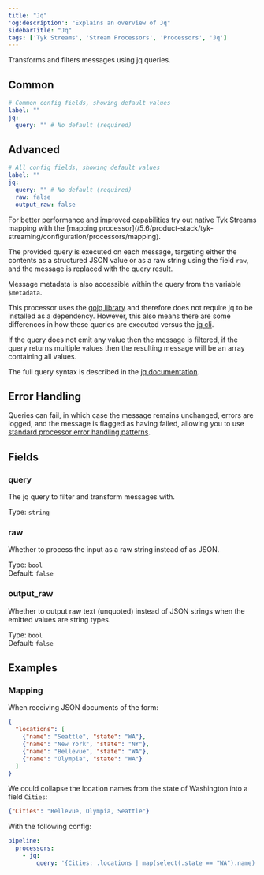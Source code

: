 ```yaml
---
title: "Jq"
'og:description': "Explains an overview of Jq"
sidebarTitle: "Jq"
tags: ['Tyk Streams', 'Stream Processors', 'Processors', 'Jq']
---
```


Transforms and filters messages using jq queries.

## Common

```yml
# Common config fields, showing default values
label: ""
jq:
  query: "" # No default (required)
```

## Advanced

```yml
# All config fields, showing default values
label: ""
jq:
  query: "" # No default (required)
  raw: false
  output_raw: false
```


<Note>
For better performance and improved capabilities try out native Tyk Streams mapping with the [mapping processor](/5.6/product-stack/tyk-streaming/configuration/processors/mapping).
</Note>


The provided query is executed on each message, targeting either the contents as a structured JSON value or as a raw string using the field `raw`, and the message is replaced with the query result.

Message metadata is also accessible within the query from the variable `$metadata`.

This processor uses the [gojq library](https://github.com/itchyny/gojq) and therefore does not require jq to be installed as a dependency. However, this also means there are some differences in how these queries are executed versus the [jq cli](https://github.com/itchyny/gojq#difference-to-jq).

If the query does not emit any value then the message is filtered, if the query returns multiple values then the resulting message will be an array containing all values.

The full query syntax is described in the [jq documentation](https://stedolan.github.io/jq/manual).

## Error Handling

Queries can fail, in which case the message remains unchanged, errors are logged, and the message is flagged as having failed, allowing you to use [standard processor error handling patterns](/5.6/product-stack/tyk-streaming/configuration/common-configuration/error-handling).

## Fields

### query

The jq query to filter and transform messages with.


Type: `string`  

### raw

Whether to process the input as a raw string instead of as JSON.


Type: `bool`  
Default: `false`  

### output_raw

Whether to output raw text (unquoted) instead of JSON strings when the emitted values are string types.


Type: `bool`  
Default: `false`  

## Examples

### Mapping

When receiving JSON documents of the form:

```json
{
  "locations": [
    {"name": "Seattle", "state": "WA"},
    {"name": "New York", "state": "NY"},
    {"name": "Bellevue", "state": "WA"},
    {"name": "Olympia", "state": "WA"}
  ]
}
```

We could collapse the location names from the state of Washington into a field `Cities`:

```json
{"Cities": "Bellevue, Olympia, Seattle"}
```

With the following config:

```yaml
pipeline:
  processors:
    - jq:
        query: '{Cities: .locations | map(select(.state == "WA").name) | sort | join(", ") }'
```
